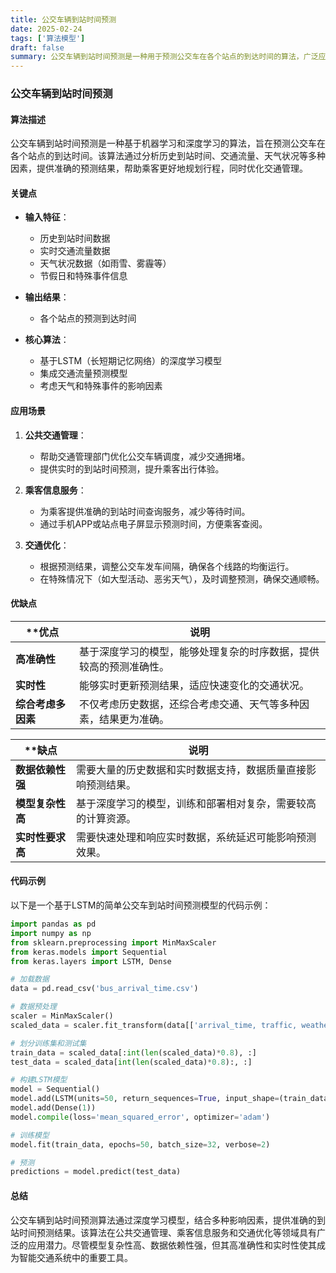 ```yaml
---
title: 公交车辆到站时间预测
date: 2025-02-24
tags: ['算法模型']
draft: false
summary: 公交车辆到站时间预测是一种用于预测公交车在各个站点的到达时间的算法，广泛应用于公共交通管理和乘客信息服务。
---
```


### 公交车辆到站时间预测

#### 算法描述

公交车辆到站时间预测是一种基于机器学习和深度学习的算法，旨在预测公交车在各个站点的到达时间。该算法通过分析历史到站时间、交通流量、天气状况等多种因素，提供准确的预测结果，帮助乘客更好地规划行程，同时优化交通管理。

#### 关键点

- **输入特征**：

  - 历史到站时间数据
  - 实时交通流量数据
  - 天气状况数据（如雨雪、雾霾等）
  - 节假日和特殊事件信息

- **输出结果**：

  - 各个站点的预测到达时间

- **核心算法**：
  - 基于LSTM（长短期记忆网络）的深度学习模型
  - 集成交通流量预测模型
  - 考虑天气和特殊事件的影响因素

#### 应用场景

1. **公共交通管理**：

   - 帮助交通管理部门优化公交车辆调度，减少交通拥堵。
   - 提供实时的到站时间预测，提升乘客出行体验。

2. **乘客信息服务**：

   - 为乘客提供准确的到站时间查询服务，减少等待时间。
   - 通过手机APP或站点电子屏显示预测时间，方便乘客查阅。

3. **交通优化**：
   - 根据预测结果，调整公交车发车间隔，确保各个线路的均衡运行。
   - 在特殊情况下（如大型活动、恶劣天气），及时调整预测，确保交通顺畅。

#### 优缺点

| \*\*优点           | 说明                                                               |
| ------------------ | ------------------------------------------------------------------ |
| **高准确性**       | 基于深度学习的模型，能够处理复杂的时序数据，提供较高的预测准确性。 |
| **实时性**         | 能够实时更新预测结果，适应快速变化的交通状况。                     |
| **综合考虑多因素** | 不仅考虑历史数据，还综合考虑交通、天气等多种因素，结果更为准确。   |

| \*\*缺点         | 说明                                                         |
| ---------------- | ------------------------------------------------------------ |
| **数据依赖性强** | 需要大量的历史数据和实时数据支持，数据质量直接影响预测结果。 |
| **模型复杂性高** | 基于深度学习的模型，训练和部署相对复杂，需要较高的计算资源。 |
| **实时性要求高** | 需要快速处理和响应实时数据，系统延迟可能影响预测效果。       |

#### 代码示例

以下是一个基于LSTM的简单公交车到站时间预测模型的代码示例：

```python
import pandas as pd
import numpy as np
from sklearn.preprocessing import MinMaxScaler
from keras.models import Sequential
from keras.layers import LSTM, Dense

# 加载数据
data = pd.read_csv('bus_arrival_time.csv')

# 数据预处理
scaler = MinMaxScaler()
scaled_data = scaler.fit_transform(data[['arrival_time, traffic, weather']])

# 划分训练集和测试集
train_data = scaled_data[:int(len(scaled_data)*0.8), :]
test_data = scaled_data[int(len(scaled_data)*0.8):, :]

# 构建LSTM模型
model = Sequential()
model.add(LSTM(units=50, return_sequences=True, input_shape=(train_data.shape[1], 1)))
model.add(Dense(1))
model.compile(loss='mean_squared_error', optimizer='adam')

# 训练模型
model.fit(train_data, epochs=50, batch_size=32, verbose=2)

# 预测
predictions = model.predict(test_data)
```

#### 总结

公交车辆到站时间预测算法通过深度学习模型，结合多种影响因素，提供准确的到站时间预测结果。该算法在公共交通管理、乘客信息服务和交通优化等领域具有广泛的应用潜力。尽管模型复杂性高、数据依赖性强，但其高准确性和实时性使其成为智能交通系统中的重要工具。

